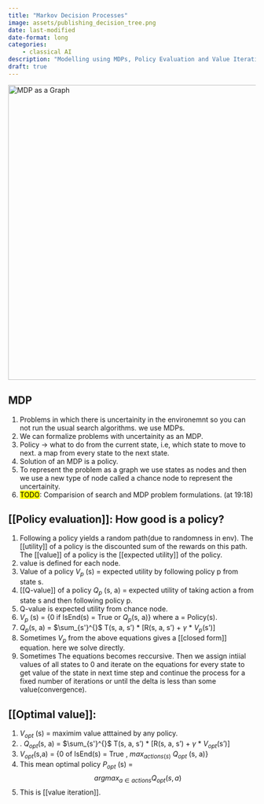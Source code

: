 ```yaml
---
title: "Markov Decision Processes"
image: assets/publishing_decision_tree.png
date: last-modified
date-format: long
categories:
    - classical AI
description: "Modelling using MDPs, Policy Evaluation and Value Iteration."
draft: true
---
```


<img src="assets/publishing_decision_tree.png" alt="MDP as a Graph" width="600"/>

## MDP
1. Problems in which there is uncertainity in the environemnt so you can not run the usual search algorithms. we use MDPs.
2.  We can formalize problems with uncertainity as an MDP.
3. Policy -> what to do from the current state, i.e, which state to move to next. a map from every state to the next state.
4. Solution of an MDP is a policy.
5. To represent the problem as a graph we use states as nodes and then we use a new type of node called a chance node to represent the uncertainity.
6. <mark class="hltr-red">TODO</mark>: Comparision of search and MDP problem formulations. (at 19:18)


## [[Policy evaluation]]: How good is a policy?
1. Following a policy yields a random path(due to randomness in env). The [[utility]] of a policy is the discounted sum of the rewards on this path. The [[value]] of a policy is the [[expected utility]] of the policy. 
2. value is defined for each node.
3. Value of a policy $V_{p}$ (s) =  expected utility by following policy p from state s.
4. [[Q-value]] of a policy $Q_p$ (s, a) = expected utility of taking action a from state s and then following policy p.
5. Q-value is expected utility from chance node.
6. $V_p$ (s) = {0  if IsEnd(s) = True  or $Q_p$(s, a)} where a = Policy(s).
7. $Q_p$(s, a) = $\sum_{s'}^{}$ T(s, a, s') \* \[R(s, a, s') + $\gamma$ \* $V_p$(s')] 
8. Sometimes $V_p$ from the above equations gives a [[closed form]] equation. here we solve directly.
9. Sometimes The equations becomes reccursive. Then we assign intiial values of all states to 0 and iterate on the equations for every state to get value of the state in next time step and continue the process for a fixed number of iterations or until the delta is less than some value(convergence).

## [[Optimal value]]:
1. $V_{opt}$ (s) = maximim value atttained by any policy.
2. . $Q_{opt}$(s, a) = $\sum_{s'}^{}$ T(s, a, s') \* \[R(s, a, s') + $\gamma$ \* $V_{opt}$(s')] 
3. $V_{opt}$(s,a) = {0 of IsEnd(s) = True , $max_{actions(s)}$ $Q_{opt}$ (s, a)}
4. This mean optimal policy $P_{opt}$ (s) = $$argmax_{a \in actions} Q_{opt} (s, a)$$
5. This is [[value iteration]].
